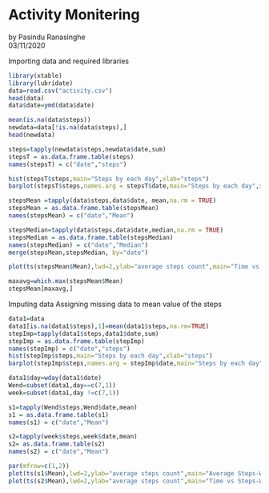 Activity Monitering 
=================================================================================
by Pasindu Ranasinghe    
03/11/2020


Importing data and required libraries

```{r Libraries & Loading data}
library(xtable)
library(lubridate)
data=read.csv("activity.csv")
head(data)
data$date=ymd(data$date)
```

```{r}
mean(is.na(data$steps))
newdata=data[!is.na(data$steps),]
head(newdata)
```

```{r}
steps=tapply(newdata$steps,newdata$date,sum)
stepsT = as.data.frame.table(steps)
names(stepsT) = c("date","steps")
```


```{r}
hist(stepsT$steps,main="Steps by each day",xlab="steps")
barplot(stepsT$steps,names.arg = stepsT$date,main="Steps by each day",xlab="date",ylab="steps")
```
```{r}
stepsMean =tapply(data$steps,data$date, mean,na.rm = TRUE)
stepsMean = as.data.frame.table(stepsMean)
names(stepsMean) = c("date","Mean")
```


```{r}
stepsMedian=tapply(data$steps,data$date,median,na.rm = TRUE)
stepsMedian = as.data.frame.table(stepsMedian)
names(stepsMedian) = c("date","Median")
merge(stepsMean,stepsMedian, by="date")
```
```{r}
plot(ts(stepsMean$Mean),lwd=2,ylab="average steps count",main="Time vs Steps Graph")
```

```{r}
maxavg=which.max(stepsMean$Mean)
stepsMean[maxavg,]
```

Imputing data
Assigning missing data to mean value of the steps

```{r}
data1=data
data1[is.na(data1$steps),1]=mean(data1$steps,na.rm=TRUE)
stepImp=tapply(data1$steps,data1$date,sum)
stepImp = as.data.frame.table(stepImp)
names(stepImp) = c("date","steps")
hist(stepImp$steps,main="Steps by each day",xlab="steps")
barplot(stepImp$steps,names.arg = stepImp$date,main="Steps by each day",xlab="date",ylab="steps")
```
```{r}
data1$day=wday(data1$date)
Wend=subset(data1,day==c(7,1))
week=subset(data1,day !=c(7,1))
```


```{r}
s1=tapply(Wend$steps,Wend$date,mean)
s1 = as.data.frame.table(s1)
names(s1) = c("date","Mean")

s2=tapply(week$steps,week$date,mean)
s2= as.data.frame.table(s2)
names(s2) = c("date","Mean")

par(mfrow=c(1,2))
plot(ts(s1$Mean),lwd=2,ylab="average steps count",main="Average Steps-Weekends")
plot(ts(s2$Mean),lwd=2,ylab="average steps count",main="Time vs Steps-Weekdays")
```


